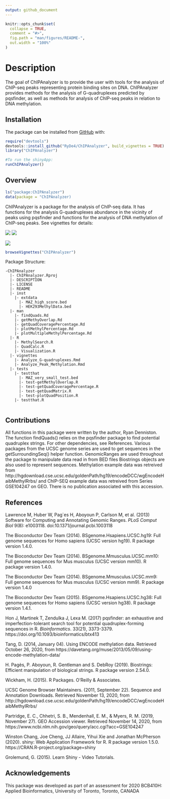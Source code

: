 ```yaml
---
output: github_document
---
```


<!-- README.md is generated from README.Rmd. Please edit that file -->

```r
knitr::opts_chunk$set(
  collapse = TRUE,
  comment = "#>",
  fig.path = "man/figures/README-",
  out.width = "100%"
)
```

# Description

<!-- badges: start -->
<!-- badges: end -->

The goal of ChIPAnalyzer is to provide the user with tools for the analysis of ChIP-seq peaks representing protein binding sites on DNA. ChIPAnalyzer provides methods for the analysis of G-quadruplexes predicted by pqsfinder, as well as methods for analysis of ChIP-seq peaks in relation to DNA methylation.

## Installation

The package can be installed from [GitHub](https://github.com/) with:

``` r
require("devtools")
devtools::install_github("RyDe4/ChIPAnalyzer", build_vignettes = TRUE)
library("ChIPAnalyzer")

#To run the shinyApp:
runChIPAnalyzer()
```

## Overview 
```r
ls("package:ChIPAnalyzer")
data(package = "ChIPAnalyzer)
```
ChIPAnalyzer is a package for the analysis of ChIP-seq data. It has functions for the analysis G-quadruplexes abundance in the vicinity of peaks using pqsfinder and functions for the analysis of DNA methylation of ChIP-seq peaks. See vignettes for details:

![](inst/extdata/MAZ_high_scores_plot.png)
![](inst/extdata/MAZ_G4_plot_all_quads.png)

![](inst/extdata/methyl_percent_plot.png)
```r
browseVignettes("ChIPAnalyzer")
```
Package Structure:
```
-ChIPAnalyzer
  |- ChIPAnalyzer.Rproj
  |- DESCRIPTION
  |- LICENSE
  |- README
  |- inst
    |- extdata
      |- MAZ_high_score.bed
      |- HEK293MethylData.bed
  |- man
    |- findQuads.Rd
    |- getMethyOverlap.Rd
    |- getQuadCoveragePercentage.Rd
    |- plotMethylPercentage.Rd
    |- plotMultipleMethylPercentage.Rd
  |- R
    |- MethylSearch.R
    |- QuadCalc.R
    |- Visualization.R
  |- vignettes
    |- Analyze_G-quadruplexes.Rmd
    |- Analyze_Peak_Methylation.Rmd
  |- tests
    |- testthat
      |- MAZ_very_small_test.bed
      |- test-getMethylOverlap.R
      |- test-getQuadCoveragePercentage.R
      |- test-getQuadMatrix.R
      |- test-plotQuadPosition.R
    |- testthat.R
  
```
## Contributions
All functions in this package were written by the author, Ryan Denniston. The function findQuads() relies on the pqsfinder package to find potential quadruplex strings. For other dependencies, see References. Various packages from the UCSC genome series are used to get sequences in the getSurroundingSeq() helper function. GenomicRanges are used throughout the package to manipulate data read in from BED files Biostrings objects are also used to represent sequences. Methylation example data was retreived from http://hgdownload.cse.ucsc.edu/goldenPath/hg19/encodeDCC/wgEncodeHaibMethylRrbs/ and ChIP-SEQ example data was retreived from Series GSE104247 on GEO. There is no publication associated with this accession.

## References 

 Lawrence M, Huber W, Pag\`es H, Aboyoun P, Carlson M, et al. (2013) Software for Computing and Annotating Genomic Ranges.
  *PLoS Comput Biol* 9(8): e1003118.
  doi:10.1371/journal.pcbi.1003118
  
The Bioconductor Dev Team (2014).
  BSgenome.Hsapiens.UCSC.hg19: Full genome sequences for Homo
  sapiens (UCSC version hg19). R package version 1.4.0.
  
The Bioconductor Dev Team (2014).
  BSgenome.Mmusculus.UCSC.mm10: Full genome sequences for Mus
  musculus (UCSC version mm10). R package version 1.4.0.
  
The Bioconductor Dev Team (2014).
  BSgenome.Mmusculus.UCSC.mm9: Full genome sequences for Mus
  musculus (UCSC version mm9). R package version 1.4.0
  
The Bioconductor Dev Team (2015).
  BSgenome.Hsapiens.UCSC.hg38: Full genome sequences for Homo
  sapiens (UCSC version hg38). R package version 1.4.1.
  
Hon J, Martinek T, Zendulka J, Lexa M. (2017) pqsfinder: an
  exhaustive and imperfection-tolerant search tool for
  potential quadruplex-forming sequences in R. *Bioinformatics*.
  33(21), 3373-3379.
  https://doi.org/10.1093/bioinformatics/btx413
  
Tang, D. (2014, January 04). Using ENCODE methylation data. Retrieved October 26, 2020, from https://davetang.org/muse/2013/05/09/using-encode-methylation-data/

H. Pagès, P. Aboyoun, R. Gentleman and S. DebRoy (2019).
  Biostrings: Efficient manipulation of biological strings. R
  package version 2.54.0.

Wickham, H. (2015). R Packages. O'Reilly & Associates.

UCSC Genome Browser Maintainers. (2011, September 22). Sequence and Annotation Downloads. Retrieved November 13, 2020, from http://hgdownload.cse.ucsc.edu/goldenPath/hg19/encodeDCC/wgEncodeHaibMethylRrbs/

Partridge, E. C., Chhetri, S. B., Mendenhall, E. M., &amp; Myers, R. M. (2019, November 27). GEO Accession viewer. Retrieved November 14, 2020, from https://www.ncbi.nlm.nih.gov/geo/query/acc.cgi?acc=GSE104247

Winston Chang, Joe Cheng, JJ Allaire, Yihui Xie and Jonathan
  McPherson (2020). shiny: Web Application Framework for R. R
  package version 1.5.0. https://CRAN.R-project.org/package=shiny
  
Grolemund, G. (2015). Learn Shiny - Video Tutorials. \href{https://shiny.rstudio.com/tutorial/}{Link}

## Acknowledgements 
This  package  was  developed  as  part  of  an  assessment  for  2020  BCB410H:  Applied  Bioinformatics, University of Toronto, Toronto, CANADA
